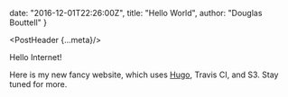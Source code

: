   date: "2016-12-01T22:26:00Z",
  title: "Hello World",
  author: "Douglas Bouttell"
}

<PostHeader {...meta}/>

Hello Internet!

Here is my new fancy website, which uses [Hugo](https://gohugo.io), Travis CI,
and S3. Stay tuned for more.

